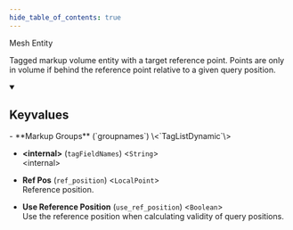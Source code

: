 ```yaml
---
hide_table_of_contents: true
---
```


<!---
!!!!!!
THIS PAGE IS AUTOGENERATED FROM GAME FGD DEFINITIONS!
DO NOT EDIT MANUALLY!
!!!!!!

In order to make edits, you can make an annotation file in /fgd_dump_overrides
-->


Mesh Entity

Tagged markup volume entity with a target reference point.  Points are only in volume if behind the reference point relative to a given query position.

<details open>
<summary><h2>Keyvalues</h2></summary>
- **Markup Groups** (`groupnames`) \<`TagListDynamic`\>

- **&lt;internal&gt;** (`tagFieldNames`) \<`String`\>\
&lt;internal&gt;

- **Ref Pos** (`ref_position`) \<`LocalPoint`\>\
Reference position.

- **Use Reference Position** (`use_ref_position`) \<`Boolean`\>\
Use the reference position when calculating validity of query positions.


 </details>

